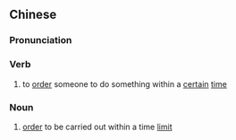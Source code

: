 ==Chinese==
{{zh-forms}}

===Pronunciation===
{{zh-pron
|m=xiànlìng
|cat=v,n
}}

===Verb===
{{zh-verb}}

# to [[order]] someone to do something within a [[certain]] [[time]]

===Noun===
{{zh-noun}}

# [[order]] to be carried out within a time [[limit]]